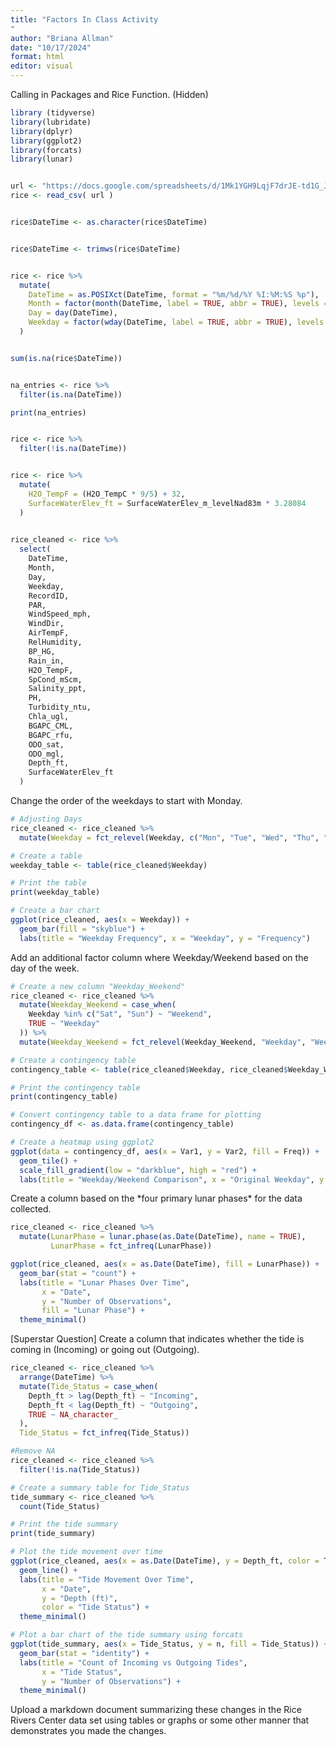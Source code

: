 ```yaml
---
title: "Factors In Class Activity
"
author: "Briana Allman"
date: "10/17/2024"
format: html
editor: visual
---
```


Calling in Packages and Rice Function. (Hidden)

```r

library (tidyverse)
library(lubridate)
library(dplyr)
library(ggplot2)
library(forcats)
library(lunar)


url <- "https://docs.google.com/spreadsheets/d/1Mk1YGH9LqjF7drJE-td1G_JkdADOU0eMlrP01WFBT8s/pub?gid=0&single=true&output=csv"
rice <- read_csv( url )


rice$DateTime <- as.character(rice$DateTime)


rice$DateTime <- trimws(rice$DateTime)


rice <- rice %>%
  mutate(
    DateTime = as.POSIXct(DateTime, format = "%m/%d/%Y %I:%M:%S %p"),
    Month = factor(month(DateTime, label = TRUE, abbr = TRUE), levels = month.abb),
    Day = day(DateTime),
    Weekday = factor(wday(DateTime, label = TRUE, abbr = TRUE), levels = wday(1:7, label = TRUE, abbr = TRUE))
  )


sum(is.na(rice$DateTime))


na_entries <- rice %>%
  filter(is.na(DateTime))

print(na_entries)


rice <- rice %>%
  filter(!is.na(DateTime))


rice <- rice %>%
  mutate(
    H2O_TempF = (H2O_TempC * 9/5) + 32, 
    SurfaceWaterElev_ft = SurfaceWaterElev_m_levelNad83m * 3.28084
  )
 

rice_cleaned <- rice %>% 
  select(
    DateTime,
    Month,
    Day, 
    Weekday,
    RecordID,
    PAR,
    WindSpeed_mph,
    WindDir,
    AirTempF,
    RelHumidity,
    BP_HG,
    Rain_in,
    H2O_TempF,
    SpCond_mScm,
    Salinity_ppt,
    PH,
    Turbidity_ntu,
    Chla_ugl,
    BGAPC_CML,
    BGAPC_rfu,
    ODO_sat,
    ODO_mgl,
    Depth_ft,
    SurfaceWaterElev_ft
  )

```

Change the order of the weekdays to start with Monday.

```r
# Adjusting Days
rice_cleaned <- rice_cleaned %>%
  mutate(Weekday = fct_relevel(Weekday, c("Mon", "Tue", "Wed", "Thu", "Fri", "Sat", "Sun")))

# Create a table
weekday_table <- table(rice_cleaned$Weekday)

# Print the table
print(weekday_table)

# Create a bar chart
ggplot(rice_cleaned, aes(x = Weekday)) +
  geom_bar(fill = "skyblue") +
  labs(title = "Weekday Frequency", x = "Weekday", y = "Frequency")
```

Add an additional factor column where Weekday/Weekend based on the day of the week.

```r
# Create a new column "Weekday_Weekend"
rice_cleaned <- rice_cleaned %>%
  mutate(Weekday_Weekend = case_when(
    Weekday %in% c("Sat", "Sun") ~ "Weekend",
    TRUE ~ "Weekday"
  )) %>%
  mutate(Weekday_Weekend = fct_relevel(Weekday_Weekend, "Weekday", "Weekend"))

# Create a contingency table
contingency_table <- table(rice_cleaned$Weekday, rice_cleaned$Weekday_Weekend)

# Print the contingency table
print(contingency_table)

# Convert contingency table to a data frame for plotting
contingency_df <- as.data.frame(contingency_table)

# Create a heatmap using ggplot2
ggplot(data = contingency_df, aes(x = Var1, y = Var2, fill = Freq)) +
  geom_tile() +
  scale_fill_gradient(low = "darkblue", high = "red") +
  labs(title = "Weekday/Weekend Comparison", x = "Original Weekday", y = "Weekday/Weekend")
```

Create a column based on the \*four primary lunar phases\* for the data collected.

```r
rice_cleaned <- rice_cleaned %>%
  mutate(LunarPhase = lunar.phase(as.Date(DateTime), name = TRUE),
         LunarPhase = fct_infreq(LunarPhase))

ggplot(rice_cleaned, aes(x = as.Date(DateTime), fill = LunarPhase)) +
  geom_bar(stat = "count") +
  labs(title = "Lunar Phases Over Time",
       x = "Date",
       y = "Number of Observations",
       fill = "Lunar Phase") +
  theme_minimal()
```

\[Superstar Question\] Create a column that indicates whether the tide is coming in (Incoming) or going out (Outgoing).

```r
rice_cleaned <- rice_cleaned %>%
  arrange(DateTime) %>%
  mutate(Tide_Status = case_when(
    Depth_ft > lag(Depth_ft) ~ "Incoming",
    Depth_ft < lag(Depth_ft) ~ "Outgoing",
    TRUE ~ NA_character_
  ),
  Tide_Status = fct_infreq(Tide_Status))

#Remove NA
rice_cleaned <- rice_cleaned %>%
  filter(!is.na(Tide_Status))

# Create a summary table for Tide_Status
tide_summary <- rice_cleaned %>%
  count(Tide_Status)

# Print the tide summary
print(tide_summary)

# Plot the tide movement over time
ggplot(rice_cleaned, aes(x = as.Date(DateTime), y = Depth_ft, color = Tide_Status)) +
  geom_line() +
  labs(title = "Tide Movement Over Time",
       x = "Date",
       y = "Depth (ft)",
       color = "Tide Status") +
  theme_minimal()

# Plot a bar chart of the tide summary using forcats
ggplot(tide_summary, aes(x = Tide_Status, y = n, fill = Tide_Status)) +
  geom_bar(stat = "identity") +
  labs(title = "Count of Incoming vs Outgoing Tides",
       x = "Tide Status",
       y = "Number of Observations") +
  theme_minimal()
```

Upload a markdown document summarizing these changes in the Rice Rivers Center data set using tables or graphs or some other manner that demonstrates you made the changes.
